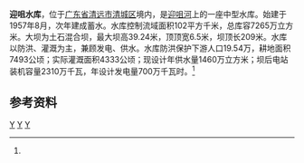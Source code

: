 {{Infobox Reservoir 
|name = 迎咀水库
|nickname =
|image = 
|image_caption = 
|map = 
|map_caption = 
|pushpin_map = China Guangdong
|pushpin_map_caption = 迎咀水库在广东的位置
|code = BHB23100293
|class = 中型水库
|location_of_reservoir = [[广东省|广东省]][[清远市|清远市]][[清城区|清城区]]
|location_of_dam = 
|inflow =
|outflow = [[迎咀河|迎咀河]]
|catchment_area = 102
|reservoir_area = 
|mean_depth = 
|maximum_depth = 
|flood_level = 
|normal_water_level =
|dead_water_level = 
|water_quality = 
|island = 
|maximum_storage_capacity = 
|normal_storage_capacity =
|dead_storage_capacity = 
|type_of_dam =土石混合坝
|elevation_of_dam = 
|height_of_dam = 39.24
|length_of_dam =209
|width_of_dam =6.5
|installed_capacity = 2310万千瓦
|irrigated_area =
|start = 1957年8月
|complete = 1958年
|cost = 
|emigrate =
|latd = 23
|latm = 36
|lats = 42
|latNS =N 
|longd = 113
|longm = 12
|longs = 36
|longEW = E
|website = 
|footnotes = <ref name="中国河湖大典">{{cite book zh |author=《[[中国河湖大典|中国河湖大典]]》编纂委员会 |title=《中国河湖大典·珠江卷》 |format=M |edition=1 |location=北京 |publisher=中国水利水电出版社 |date=2013年1月 |pages=250页 |id= ISBN 978-7-5170-0561-2}}</ref>
}}
'''迎咀水库'''，位于[[广东省|广东省]][[清远市|清远市]][[清城区|清城区]]境内，是[[迎咀河|迎咀河]]上的一座中型水库。始建于1957年8月，次年建成蓄水。水库控制流域面积102平方千米，总库容7265万立方米。大坝为土石混合坝，最大坝高39.24米，顶顶宽6.5米，坝顶长209米。水库以防洪、灌溉为主，兼顾发电、供水。水库防洪保护下游人口19.54万，耕地面积7493公顷；实际灌溉面积4333公顷；现设计年供水量1460万立方米；坝后电站装机容量2310万千瓦，年设计发电量700万千瓦时。<ref name="中国河湖大典"/>

==参考资料==
{{reflist}}
[[Category:北江水庫|Y]]
[[Category:广东水库|Y]]
[[Category:清远水利|Y]]